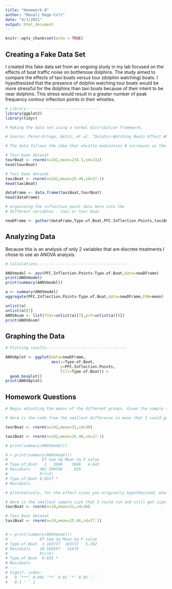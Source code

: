 ```yaml
---
title: "Homework 8"
author: "Manali Rege-Colt"
date: "4/1/2021"
output: html_document
---
```


```r
knitr::opts_chunk$set(echo = TRUE)
```

## Creating a Fake Data Set
I created this fake data set from an ongoing study in my lab focused on the effects of boat traffic noise on bottlenose dolphins. The study aimed to compare the effects of taxi boats versus tour (dolphin watching) boats. I hypothesized that the presence of dolphin watching tour boats would be more stressful for the dolphins than taxi boats because of their intent to be near dolphins. This stress would result in a greater number of peak frequency contour inflection points in their whistles. 

```r
# Library--------------------------------
library(ggplot2)
library(tidyr)

# Making the data set using a normal distribution framework. 

# Source: Perez-Ortega, Betzi, et al. "Dolphin-Watching Boats Affect Whistle Frequency Modulation in Bottlenose Dolphins." Frontiers in Marine Science 8 (2021): 102.

# The data follows the idea that whistle modulation # increases as the number of tour boats present also increases

# Tour boat dataset 
tourBoat <- rnorm(n=242,mean=234.1,sd=232)
head(tourBoat)

# Taxi boat dataset 
taxiBoat <- rnorm(n=242,mean=25.46,sd=27.1) 
head(taxiBoat)

dataFrame <- data.frame(taxiBoat,tourBoat)
head(dataFrame)

# organizing the inflection point data here into the
# different variables - taxi or tour boat

newDFrame <- gather(dataFrame,Type.of.Boat,PFC.Inflection.Points,taxiBoat:tourBoat)

```

## Analyzing Data

Because this is an analysis of only 2 variables that are discrete treatments I chose to use an ANOVA analysis. 

```r
# Calculations---------------------------------------

ANOVmodel <- aov(PFC.Inflection.Points~Type.of.Boat,data=newDFrame)
print(ANOVmodel)
print(summary(ANOVmodel))

a <- summary(ANOVmodel)
aggregate(PFC.Inflection.Points~Type.of.Boat,data=newDFrame,FUN=mean)

unlist(a)
unlist(a)[7]
ANOVAsum <- list(fVal=unlist(a)[7],prF=unlist(a)[9])
print(ANOVAsum)
```

## Graphing the Data

```r
# Plotting results-----------------------------------

ANOVAplot <- ggplot(data=newDFrame, 
                    aes(x=Type.of.Boat,
                        y=PFC.Inflection.Points, 
                        fill=Type.of.Boat)) + 
  geom_boxplot()
print(ANOVAplot)

```

## Homework Questions

```r
# Begin adjusting the means of the different groups. Given the sample sizes you have chosen, how small can the differences between the groups be (the “effect size”) for you to still detect a significant pattern (p < 0.05)?

# Here is the code from the smallest difference in mean that I could get and still have significant results

tourBoat <- rnorm(n=242,mean=31,sd=30)

taxiBoat <- rnorm(n=242,mean=25.46,sd=27.1) 

# print(summary(ANOVmodel))

# > print(summary(ANOVmodel))
#               Df Sum Sq Mean Sq F value
# Type.of.Boat   1   3846    3846   4.642
# Residuals    482 399356     829        
#              Pr(>F)  
# Type.of.Boat 0.0317 *
# Residuals        

# Alternatively, for the effect sizes you originally hypothesized, what is the minimum sample size you would need in order to detect a statistically significant effect?

# Here is the smallest sample size that I could run and still get significant results
tourBoat <- rnorm(n=10,mean=31,sd=30)

# Taxi boat dataset 
taxiBoat <- rnorm(n=10,mean=25.46,sd=27.1) 


# > print(summary(ANOVmodel))
#              Df Sum Sq Mean Sq F value
# Type.of.Boat  1 163737  163737   5.202
# Residuals    18 566597   31478        
#              Pr(>F)  
# Type.of.Boat  0.035 *
# Residuals            
# ---
# Signif. codes:  
#   0 ‘***’ 0.001 ‘**’ 0.01 ‘*’ 0.05 ‘.’
#   0.1 ‘ ’ 1
```

